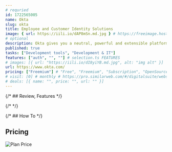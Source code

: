 ```yaml
---
# requried
id: 1722565005
name: Okta
slug: okta
title: Employee and Customer Identity Solutions
image: { url: https://iili.io/dAP8mSn.md.jpg } # https://freeimage.host/
# optional
description: Okta gives you a neutral, powerful and extensible platform that puts identity at the heart of your stack.
published: true
tasks: ["Development tools", "Development & IT"]
features: ["auth", "", ""] # selection.ts FEATURES
# images: [{ url: "https://iili.io/dI8yiYB.md.jpg", alt: "img alt" }]
url: https://www.okta.com/
pricing: ["Freemium"] # "Free", "Freemium", "Subscription", "OpenSource", "Paid"
# visit: [0] # monthly # https://pro.similarweb.com/#/digitalsuite/websiteanalysis/home
# deals: [{ name: "", price: "", url: "" }]
---
```


{/* ## Review, Features */}

{/* <DetailYoutube videoId="" startTime={0} /> */}

{/* ## How To */}

## Pricing

<Img
  src="https://p140.p3.n0.cdn.zight.com/items/Koukgy6g/0790893d-01fa-4e03-8ca1-f7faf1730227.jpg"
  alt="Plan Price"
/>
